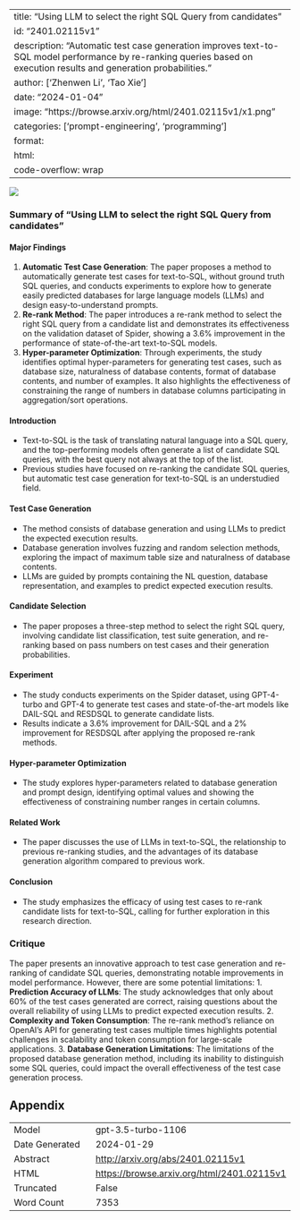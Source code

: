 
---
title: "Using LLM to select the right SQL Query from candidates"
id: "2401.02115v1"
description: "Automatic test case generation improves text-to-SQL model performance by re-ranking queries based on execution results and generation probabilities."
author: ['Zhenwen Li', 'Tao Xie']
date: "2024-01-04"
image: "https://browse.arxiv.org/html/2401.02115v1/x1.png"
categories: ['prompt-engineering', 'programming']
format:
  html:
    code-overflow: wrap
---

![](https://browse.arxiv.org/html/2401.02115v1/x1.png)

### Summary of "Using LLM to select the right SQL Query from candidates"

#### Major Findings
1. **Automatic Test Case Generation**: The paper proposes a method to automatically generate test cases for text-to-SQL, without ground truth SQL queries, and conducts experiments to explore how to generate easily predicted databases for large language models (LLMs) and design easy-to-understand prompts.
2. **Re-rank Method**: The paper introduces a re-rank method to select the right SQL query from a candidate list and demonstrates its effectiveness on the validation dataset of Spider, showing a 3.6% improvement in the performance of state-of-the-art text-to-SQL models.
3. **Hyper-parameter Optimization**: Through experiments, the study identifies optimal hyper-parameters for generating test cases, such as database size, naturalness of database contents, format of database contents, and number of examples. It also highlights the effectiveness of constraining the range of numbers in database columns participating in aggregation/sort operations.

#### Introduction
- Text-to-SQL is the task of translating natural language into a SQL query, and the top-performing models often generate a list of candidate SQL queries, with the best query not always at the top of the list.
- Previous studies have focused on re-ranking the candidate SQL queries, but automatic test case generation for text-to-SQL is an understudied field.

#### Test Case Generation
- The method consists of database generation and using LLMs to predict the expected execution results.
- Database generation involves fuzzing and random selection methods, exploring the impact of maximum table size and naturalness of database contents.
- LLMs are guided by prompts containing the NL question, database representation, and examples to predict expected execution results.

#### Candidate Selection
- The paper proposes a three-step method to select the right SQL query, involving candidate list classification, test suite generation, and re-ranking based on pass numbers on test cases and their generation probabilities.

#### Experiment
- The study conducts experiments on the Spider dataset, using GPT-4-turbo and GPT-4 to generate test cases and state-of-the-art models like DAIL-SQL and RESDSQL to generate candidate lists.
- Results indicate a 3.6% improvement for DAIL-SQL and a 2% improvement for RESDSQL after applying the proposed re-rank methods.

#### Hyper-parameter Optimization
- The study explores hyper-parameters related to database generation and prompt design, identifying optimal values and showing the effectiveness of constraining number ranges in certain columns.

#### Related Work
- The paper discusses the use of LLMs in text-to-SQL, the relationship to previous re-ranking studies, and the advantages of its database generation algorithm compared to previous work.

#### Conclusion
- The study emphasizes the efficacy of using test cases to re-rank candidate lists for text-to-SQL, calling for further exploration in this research direction.

### Critique
The paper presents an innovative approach to test case generation and re-ranking of candidate SQL queries, demonstrating notable improvements in model performance. However, there are some potential limitations:
1. **Prediction Accuracy of LLMs**: The study acknowledges that only about 60% of the test cases generated are correct, raising questions about the overall reliability of using LLMs to predict expected execution results.
2. **Complexity and Token Consumption**: The re-rank method's reliance on OpenAI's API for generating test cases multiple times highlights potential challenges in scalability and token consumption for large-scale applications.
3. **Database Generation Limitations**: The limitations of the proposed database generation method, including its inability to distinguish some SQL queries, could impact the overall effectiveness of the test case generation process.

## Appendix

|          |          |
|----------|----------|
| Model     | gpt-3.5-turbo-1106       |
| Date Generated     | 2024-01-29       |
| Abstract | [http://arxiv.org/abs/2401.02115v1](http://arxiv.org/abs/2401.02115v1)        |
| HTML     | [https://browse.arxiv.org/html/2401.02115v1](https://browse.arxiv.org/html/2401.02115v1)       |
| Truncated       | False       |
| Word Count       | 7353       |
